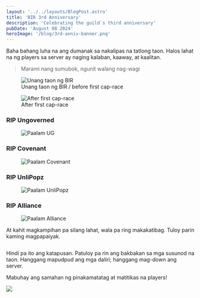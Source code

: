 ```yaml
---
layout: '../../layouts/BlogPost.astro'
title: 'BIR 3rd Anniversary'
description: 'Celebrating the guild`s third anniversary'
pubDate: 'August 08 2024'
heroImage: '/blog/3rd-anniv-banner.png'
---
```


Baha bahang luha na ang dumanak sa nakalipas na tatlong taon.
Halos lahat na ng players sa server ay naging kalaban, kaaway, at kaalitan.

> Marami nang sumubok, ngunit walang nag-wagi

<figure>
  <img src="/blog/1.png" alt="Unang taon ng BIR" />
  <figcaption>Unang taon ng BIR / before first cap-race</figcaption>
</figure>

<figure>
  <img src="/blog/2.png" alt="After first cap-race" />
  <figcaption>After first cap-race</figcaption>
</figure>

### RIP Ungoverned

<figure>
  <img src="/blog/3.png" alt="Paalam UG" />
</figure>

### RIP Covenant

<figure>
  <img src="/blog/4.png" alt="Paalam Covenant" />
</figure>

### RIP UnliPopz

<figure>
  <img src="/blog/abang-abang.png" alt="Paalam UnliPopz" />
</figure>

### RIP Alliance

<figure>
  <img src="/blog/5.png" alt="Paalam Alliance" />
</figure>

At kahit magkampihan pa silang lahat, wala pa ring makakatibag.
Tuloy parin kaming magpapaiyak.

<figure>
  <img src="/blog/6.jpg" alt="" />
</figure>

Hindi pa ito ang katapusan. Patuloy pa rin ang bakbakan sa mga susunod na taon.
Hanggang mapudpud ang mga daliri; hanggang mag-down ang server.

Mabuhay ang samahan ng pinakamatatag at matitikas na players!

<img src="/blog/3rd-anniv-poster.png" />
